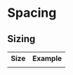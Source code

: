 
<style>{`
  .display-table {
    text-align: start;
    border-collapse: collapse;
  }

  .display-table th {
    font-weight: var(--font-weight-bold);
  }

  .display-table td {
    font-weight: var(--font-weight-normal);
  }

  .display-table td, .display-table th {
    padding: 10px;
    border: 1px solid black;
  }

  .spacing-box {

  }
`}</style>

<Meta title="Design fundamentals/Spacing" />

<h1>Spacing</h1>

<h2>Sizing</h2>
<Preview>
  <table class="display-table">
    <tr>
      <th>Size</th>
      <th>Example</th>
    </tr>
    <tr>
      <td></td>
      <td></td>
    </tr>
  </table>
</Preview>